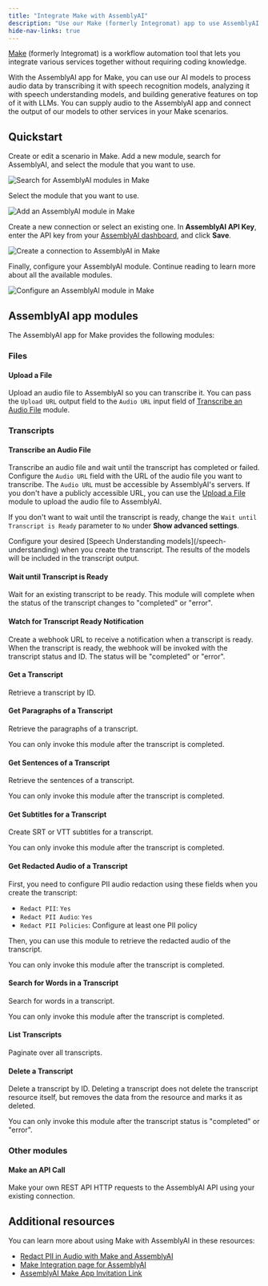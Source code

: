 ```yaml
---
title: "Integrate Make with AssemblyAI"
description: "Use our Make (formerly Integromat) app to use AssemblyAI's speech AI in your Make scenarios."
hide-nav-links: true
---
```


[Make](https://make.com/) (formerly Integromat) is a workflow automation tool that lets you integrate various services together without requiring coding knowledge.

With the AssemblyAI app for Make, you can use our AI models to process audio data by transcribing it with speech recognition models, analyzing it with speech understanding models, and building generative features on top of it with LLMs.
You can supply audio to the AssemblyAI app and connect the output of our models to other services in your Make scenarios.

## Quickstart

<Steps>
<Step>

Create or edit a scenario in Make.
Add a new module, search for AssemblyAI, and select the module that you want to use.

![Search for AssemblyAI modules in Make](../../assets/img/integrations/make/search-module.png)

</Step>

<Step>

Select the module that you want to use.

![Add an AssemblyAI module in Make](../../assets/img/integrations/make/add-module.png)

</Step>

<Step>

Create a new connection or select an existing one.
In **AssemblyAI API Key**, enter the API key from your [AssemblyAI dashboard](https://www.assemblyai.com/app/api-keys), and click **Save**.

![Create a connection to AssemblyAI in Make](../../assets/img/integrations/make/create-connection.png)

</Step>

<Step>

Finally, configure your AssemblyAI module. Continue reading to learn more about all the available modules.

![Configure an AssemblyAI module in Make](../../assets/img/integrations/make/configure-module.png)

</Step>
</Steps>

## AssemblyAI app modules

The AssemblyAI app for Make provides the following modules:

### Files

#### Upload a File

Upload an audio file to AssemblyAI so you can transcribe it.
You can pass the `Upload URL` output field to the `Audio URL` input field of [Transcribe an Audio File](#transcribe-an-audio-file) module.

### Transcripts

#### Transcribe an Audio File

Transcribe an audio file and wait until the transcript has completed or failed.
Configure the `Audio URL` field with the URL of the audio file you want to transcribe.
The `Audio URL` must be accessible by AssemblyAI's servers.
If you don't have a publicly accessible URL, you can use the [Upload a File](#upload-a-file) module to upload the audio file to AssemblyAI.

If you don't want to wait until the transcript is ready, change the `Wait until Transcript is Ready` parameter to `No` under **Show advanced settings**.

<Info>
  Configure your desired [Speech Understanding models](/speech-understanding) when
  you create the transcript. The results of the models will be included in the
  transcript output.
</Info>

#### Wait until Transcript is Ready

Wait for an existing transcript to be ready.
This module will complete when the status of the transcript changes to "completed" or "error".

#### Watch for Transcript Ready Notification

Create a webhook URL to receive a notification when a transcript is ready.
When the transcript is ready, the webhook will be invoked with the transcript status and ID.
The status will be "completed" or "error".

#### Get a Transcript

Retrieve a transcript by ID.

#### Get Paragraphs of a Transcript

Retrieve the paragraphs of a transcript.

<Note>You can only invoke this module after the transcript is completed.</Note>

#### Get Sentences of a Transcript

Retrieve the sentences of a transcript.

<Note>You can only invoke this module after the transcript is completed.</Note>

#### Get Subtitles for a Transcript

Create SRT or VTT subtitles for a transcript.

<Note>You can only invoke this module after the transcript is completed.</Note>

#### Get Redacted Audio of a Transcript

First, you need to configure PII audio redaction using these fields when you create the transcript:

- `Redact PII`: `Yes`
- `Redact PII Audio`: `Yes`
- `Redact PII Policies`: Configure at least one PII policy

Then, you can use this module to retrieve the redacted audio of the transcript.

<Note>You can only invoke this module after the transcript is completed.</Note>

#### Search for Words in a Transcript

Search for words in a transcript.

<Note>You can only invoke this module after the transcript is completed.</Note>

#### List Transcripts

Paginate over all transcripts.

#### Delete a Transcript

Delete a transcript by ID.
Deleting a transcript does not delete the transcript resource itself, but removes the data from the resource and marks it as deleted.

<Note>
  You can only invoke this module after the transcript status is "completed" or
  "error".
</Note>


### Other modules

#### Make an API Call

Make your own REST API HTTP requests to the AssemblyAI API using your existing connection.

## Additional resources

You can learn more about using Make with AssemblyAI in these resources:

- [Redact PII in Audio with Make and AssemblyAI](https://www.assemblyai.com/blog/redact-pii-audio-with-make/)
- [Make Integration page for AssemblyAI](https://www.make.com/en/integrations/assembly-ai)
- [AssemblyAI Make App Invitation Link](https://us1.make.com/app/invite/f21437a4d43b63efc8ee9aec385d9f10)
